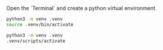 <Step title="Create a virtual environment">
  Open the `Terminal` and create a python virtual environment.

  <CodeGroup>

  ```bash Mac
  python3 -m venv .venv
  source .venv/bin/activate
  ```

  ```bash Windows
  python3 -m venv .venv
  .venv/scripts/activate
  ```

  </CodeGroup>
</Step>
